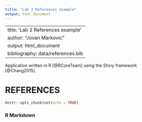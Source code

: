 ```yaml
---
title: "Lab 2 References example"
output: html_document
---
```


---
title: 'Lab 2 References example'
author: "Jovan Markovic"
output: html_document
bibliography: data/references.bib
---

Application written in R [@RCoreTeam] using the Shiny framework [@Chang2015].

# REFERENCES

```r
knitr::opts_chunk$set(echo = TRUE)
```

### R Markdown


